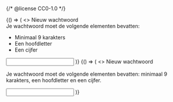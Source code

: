 {/* @license CC0-1.0 */}


<Guideline appearance="dont" title="Een opsomming in een description.">
  <Canvas language="html">
    {() => (
      <>
        <label htmlFor="wachtwoord">Nieuw wachtwoord</label>
        <div id="description-wachtwoord">
          Je wachtwoord moet de volgende elementen bevatten:
          <ul>
            <li>Minimaal 9 karakters</li>
            <li>Een hoofdletter</li>
            <li>Een cijfer</li>
          </ul>
        </div>
        <input id="wachtwoord" type="password" name="nieuw-wachtwoord" aria-describedby="wachtwoord" />
      </>
    )}
  </Canvas>
</Guideline>

<Guideline appearance="do" title="Alleen tekst in een description.">
  <Canvas language="html">
    {() => (
      <>
        <label htmlFor="wachtwoord">Nieuw wachtwoord</label>
        <p id="description-wachtwoord">
          Je wachtwoord moet de volgende elementen bevatten: minimaal 9 karakters, een hoofdletter en een cijfer.
        </p>
        <input id="wachtwoord" type="password" name="nieuw-wachtwoord" aria-describedby="wachtwoord" />
      </>
    )}
  </Canvas>
</Guideline>
